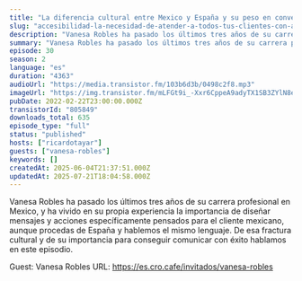 ```yaml
---
title: "La diferencia cultural entre Mexico y España y su peso en conversión, con Vanesa Robles"
slug: "accesibilidad-la-necesidad-de-atender-a-todos-tus-clientes-con-arantxa-hernandez"
description: "Vanesa Robles ha pasado los últimos tres años de su carrera profesional en Mexico, y ha vivido en su propia experiencia la importancia de diseñar mensajes y acciones específicamente pensados para el cliente mexicano, aunque procedas de España y hablemos el mismo lenguaje. De esa fractura cultural y de su importancia para conseguir comunicar con éxito hablamos en este episodio.\n\nGuest: Vanesa Robles\nURL: https://es.cro.cafe/invitados/vanesa-robles"
summary: "Vanesa Robles ha pasado los últimos tres años de su carrera profesional en Mexico, y ha vivido en su propia experiencia la importancia de diseñar mensajes y acciones específicamente pensados para el cliente mexicano, aunque procedas de España y hablemos el mismo lenguaje. De esa fractura cultural y de su importancia para conseguir comunicar con éxito hablamos en este episodio."
episode: 30
season: 2
language: "es"
duration: "4363"
audioUrl: "https://media.transistor.fm/103b6d3b/0498c2f8.mp3"
imageUrl: "https://img.transistor.fm/mLFGt9i_-Xxr6CppeA9adyTX1SB3ZYlN8eNYKqmnQ6Y/rs:fill:3000:3000:1/q:60/aHR0cHM6Ly9pbWct/dXBsb2FkLXByb2R1/Y3Rpb24udHJhbnNp/c3Rvci5mbS9jMGQx/ZDJhNzQxNzRlZGY3/MTU0ZTIyZjllMjFm/YzJlOC5qcGc.webp"
pubDate: 2022-02-22T23:00:00.000Z
transistorId: "805849"
downloads_total: 635
episode_type: "full"
status: "published"
hosts: ["ricardotayar"]
guests: ["vanesa-robles"]
keywords: []
createdAt: 2025-06-04T21:37:51.000Z
updatedAt: 2025-07-21T18:04:58.000Z
---
```


Vanesa Robles ha pasado los últimos tres años de su carrera profesional en Mexico, y ha vivido en su propia experiencia la importancia de diseñar mensajes y acciones específicamente pensados para el cliente mexicano, aunque procedas de España y hablemos el mismo lenguaje. De esa fractura cultural y de su importancia para conseguir comunicar con éxito hablamos en este episodio.

Guest: Vanesa Robles
URL: https://es.cro.cafe/invitados/vanesa-robles
